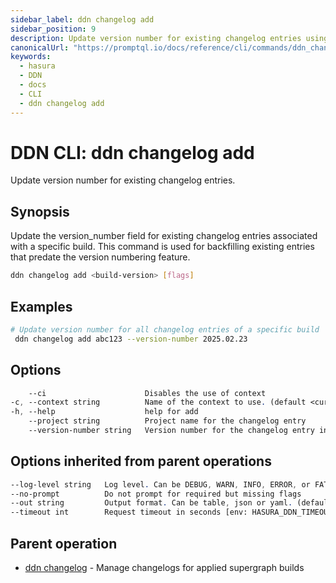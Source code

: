 ```yaml
---
sidebar_label: ddn changelog add
sidebar_position: 9
description: Update version number for existing changelog entries using the DDN CLI
canonicalUrl: "https://promptql.io/docs/reference/cli/commands/ddn_changelog_add"
keywords:
  - hasura
  - DDN
  - docs
  - CLI
  - ddn changelog add
---
```


# DDN CLI: ddn changelog add

Update version number for existing changelog entries.

## Synopsis

Update the version_number field for existing changelog entries associated with a specific build. This command is used for backfilling existing entries that predate the version numbering feature.

```bash
ddn changelog add <build-version> [flags]
```

## Examples

```bash
# Update version number for all changelog entries of a specific build
 ddn changelog add abc123 --version-number 2025.02.23
```

## Options

```sass
    --ci                      Disables the use of context
-c, --context string          Name of the context to use. (default <current_context>)
-h, --help                    help for add
    --project string          Project name for the changelog entry
    --version-number string   Version number for the changelog entry in CalVer format (YYYY.MM.DD) (required)
```

## Options inherited from parent operations

```sass
--log-level string   Log level. Can be DEBUG, WARN, INFO, ERROR, or FATAL. (default "INFO")
--no-prompt          Do not prompt for required but missing flags
--out string         Output format. Can be table, json or yaml. (default "table")
--timeout int        Request timeout in seconds [env: HASURA_DDN_TIMEOUT] (default 100)
```

## Parent operation

- [ddn changelog](/reference/cli/commands/ddn_changelog) - Manage changelogs for applied supergraph builds
